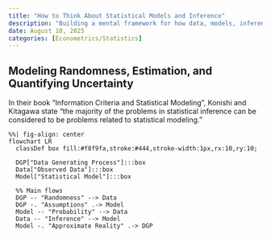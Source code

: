 ```yaml
---
title: "How to Think About Statistical Models and Inference"
description: "Building a mental framework for how data, models, inference, and probability come together."
date: August 10, 2025
categories: [Econometrics/Statistics]
---
```


## Modeling Randomness, Estimation, and Quantifying Uncertainty

In their book "Information Criteria and Statistical Modeling", Konishi and Kitagawa state "the majority of the problems in statistical inference can be considered to be problems related to statistical modeling." 

```mermaid
%%| fig-align: center
flowchart LR
  classDef box fill:#f8f9fa,stroke:#444,stroke-width:1px,rx:10,ry:10;

  DGP["Data Generating Process"]:::box
  Data["Observed Data"]:::box
  Model["Statistical Model"]:::box

  %% Main flows
  DGP -- "Randomness" --> Data
  DGP -. "Assumptions" .-> Model
  Model -- "Probability" --> Data
  Data -- "Inference" --> Model
  Model -. "Approximate Reality" .-> DGP
```

